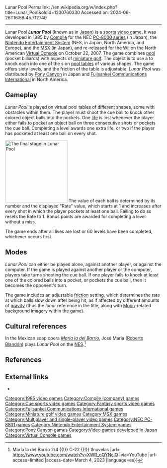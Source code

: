 Lunar Pool
Permalink: //en.wikipedia.org/w/index.php?title=Lunar_Pool&oldid=1230760330
Accessed on: 2024-06-26T16:58:45.712740



------
Lunar Pool
{{Short description|1985 video game}}
{{Infobox video game
| title = Lunar Pool
| image = LunarPoolNESBoxart.jpg
| caption = NES box cover
| developer = [[Compile (company)|Compile]]
| publisher = [[Pony Canyon]] (Japan)<br />[[Fujisankei Communications International|FCI]] (North America)
| designer = 
| composer = Masatomo Miyamoto
| engine = 
| released = '''PC-88''' {{Video game release|JP|June 1985}} '''NES''' {{Video game release|JP|December 5, 1985|NA|October 1987|EU|1991}} '''MSX''' {{Video game release|JP|1985}} '''Wii VC''' {{Video game release|NA|October 22, 2007}}
| genre = [[Sports game|Sports]]
| modes = [[Single-player video game|Single-player]], [[multiplayer video game|multiplayer]]
| platforms = [[PC-8800 series]], [[Nintendo Entertainment System|NES]], [[MSX]];<br />re-release: [[Wii]] [[Virtual Console]]
}}'''''Lunar Pool''''' (known as {{nihongo|'''''Lunar Ball'''''|ルナーボール|Runā Bōru}} in [[Japan]]) is a [[Sports video game|sports]] [[video game]]. It was developed in 1985 by [[Compile (company)|Compile]] for the NEC [[PC-8000 series]] (in Japan), the [[Nintendo Entertainment System]] (NES, in Japan, North America, and Europe), and the [[MSX]] (in Japan), and re-released for the [[Wii]] on the North American [[Virtual Console]] on October 22, 2007. The game combines [[Pool (cue sports)|pool]] (pocket billiards) with aspects of [[miniature golf]]. The object is to use a {{cuegloss|cue ball}} to knock each {{cuegloss|object ball}} into one of the {{cuegloss|pocket}}s on [[pool table]]s of various shapes. The game offers sixty levels, and the friction of the table is adjustable. ''Lunar Pool'' was distributed by [[Pony Canyon]] in Japan and [[Fujisankei Communications International]] in North America.

==Gameplay==
''Lunar Pool'' is played on virtual pool tables of different shapes, some with obstacles within them. The player must shoot the cue ball to knock other colored object balls into the pockets. One [[Life (video games)|life]] is lost whenever the player either fails to pocket an object ball on three consecutive shots or pockets the cue ball. Completing a level awards one extra life, or two if the player has pocketed at least one ball on every shot.

[[Image:Lunar Pool NES.gif|thumb|200px|The final stage in ''Lunar Pool'']]
The value of each ball is determined by its number and the displayed "Rate" value, which starts at 1 and increases after every shot in which the player pockets at least one ball. Failing to do so resets the Rate to 1. Bonus points are awarded for completing a level without a miss.

The game ends after all lives are lost or 60 levels have been completed, whichever occurs first.

==Modes==
''Lunar Pool'' can either be played alone, against another player, or against the computer. If the game is played against another player or the computer, players take turns shooting the cue ball. If one player fails to knock at least one of the colored balls into a pocket, or pockets the cue ball, then it becomes the opponent's turn.

The game includes an adjustable [[friction]] setting, which determines the rate at which balls slow down after being hit, as if affected by different amounts of [[gravity]] (thus the ''lunar'' reference in the title, along with [[Moon]]-related background imagery within the game).

==Cultural references==
In the Mexican soap opera ''[[María la del Barrio]]'', José María ([[Roberto Blandón]]) plays ''Lunar Pool'' on the [[Nintendo Entertainment System|NES]].<ref>{{Citation |title=Tita confronta a María {{!}} María la del Barrio 2/4 {{!}} C-22 {{!}} tlnovelas |url= https://www.youtube.com/watch?v=XWR_qQYNciQ |via=YouTube |url-access=limited<!--Blocked in the US; not sure what countries are permitted access.--> |access-date=March 4, 2023 |language=es}}</ref>

==References==
{{Reflist}}

==External links==
*{{moby game|id=/lunar-pool|name=''Lunar Pool''}}

{{Authority control}}

[[Category:1985 video games]]
[[Category:Compile (company) games]]
[[Category:Cue sports video games]]
[[Category:Fantasy sports video games]]
[[Category:Fujisankei Communications International games]]
[[Category:Miniature golf video games]]
[[Category:MSX games]]
[[Category:Multiplayer and single-player video games]]
[[Category:NEC PC-8801 games]]
[[Category:Nintendo Entertainment System games]]
[[Category:Pony Canyon games]]
[[Category:Video games developed in Japan]]
[[Category:Virtual Console games]]